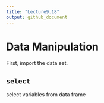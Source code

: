 ```yaml
---
title: "Lecture9.18"
output: github_document
---
```

# Data Manipulation
First, import the data set.

## `select`
select variables from data frame

